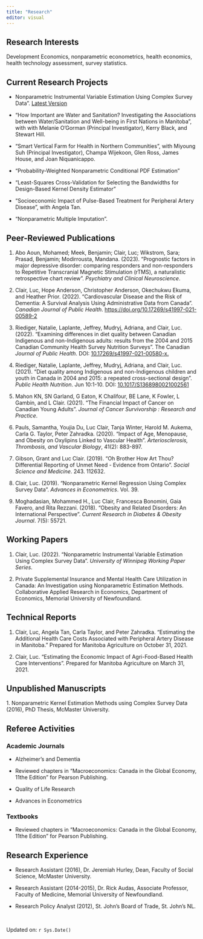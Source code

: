 ```yaml
---
title: "Research"
editor: visual
---
```


## Research Interests

Development Economics, nonparametric econometrics, health economics, health technology assessment, survey statistics.

## Current Research Projects

- Nonparametric Instrumental Variable Estimation Using Complex Survey Data". [Latest Version](docs/WNPIV_July_16_2023.pdf) 


- "How Important are Water and Sanitation? Investigating the Associations between Water/Sanitation and Well-being in First Nations in Manitoba", with with Melanie O'Gorman (Principal Investigator), Kerry Black, and Stewart Hill.

- "Smart Vertical Farm for Health in Northern Communities", with Miyoung Suh (Principal Investigator), Champa Wijekoon, Glen Ross, James House, and Joan Niquanicappo.

-   "Probability-Weighted Nonparametric Conditional PDF Estimation"

-   "Least-Squares Cross-Validation for Selecting the Bandwidths for Design-Based Kernel Density Estimator"

-   "Socioeconomic Impact of Pulse-Based Treatment for Peripheral Artery Disease", with Angela Tan.

-   "Nonparametric Multiple Imputation".

## Peer-Reviewed Publications

1. Abo Aoun, Mohamed; Meek, Benjamin; Clair, Luc; Wikstrom, Sara; Prasad, Benjamin; Modirrousta, Mandana. (2023). "Prognostic factors in major depressive disorder: comparing responders and non-responders to Repetitive Transcranial Magnetic Stimulation (rTMS), a naturalistic retrospective chart review". _Psychiatry and Clinical Neuroscience_. 

1.  Clair, Luc, Hope Anderson, Christopher Anderson, Okechukwu Ekuma, and Heather Prior. (2022). "Cardiovascular Disease and the Risk of Dementia: A Survival Analysis Using Administrative Data from Canada". *Canadian Journal of Public Health*. [https://doi.org/10.17269/s41997-021-00589-2](https://link.springer.com/article/10.17269/s41997-021-00589-2)

2.  Riediger, Natalie, Laplante, Jeffrey, Mudryj, Adriana, and Clair, Luc. (2022). "Examining differences in diet quality between Canadian Indigenous and non-Indigenous adults: results from the 2004 and 2015 Canadian Community Health Survey Nutrition Surveys". The Canadian *Journal of Public Health*. DOI: [10.17269/s41997-021-00580-x.](https://link.springer.com/article/10.17269%2Fs41997-021-00580-x)

3.  Riediger, Natalie, Laplante, Jeffrey, Mudryj, Adriana, and Clair, Luc. (2021). "Diet quality among Indigenous and non-Indigenous children and youth in Canada in 2004 and 2015: a repeated cross-sectional design". *Public Health Nutrition*. Jun 10:1-10. DOI: [10.1017/S1368980021002561](https://www.cambridge.org/core/journals/public-health-nutrition/article/diet-quality-among-indigenous-and-nonindigenous-children-and-youth-in-canada-in-2004-and-2015-a-repeated-crosssectional-design/723ECCB88D8E26FB50B13E0FAFE3C036)

4.  Mahon KN, SN Garland, G Eaton, K Chalifour, BE Lane, K Fowler, L Gambin, and L Clair. (2021). "The Financial Impact of Cancer on Canadian Young Adults". *Journal of Cancer Survivorship : Research and Practice*.

5.  Pauls, Samantha, Youjia Du, Luc Clair, Tanja Winter, Harold M. Aukema, Carla G. Taylor, Peter Zahradka. (2020). "Impact of Age, Menopause, and Obesity on Oxylipins Linked to Vascular Health". *Arteriosclerosis, Thrombosis, and Vascular Biology*, 41(2): 883-897.

6.  Gibson, Grant and Luc Clair. (2019). "Oh Brother How Art Thou? Differential Reporting of Unmet Need - Evidence from Ontario". *Social Science and Medicine*. 243. 112632.

7.  Clair, Luc. (2019). "Nonparametric Kernel Regression Using Complex Survey Data". *Advances in Econometrics*. Vol. 39.

8.  Moghadasian, Mohammed H., Luc Clair, Francesca Bonomini, Gaia Favero, and Rita Rezzani. (2018). "Obesity and Related Disorders: An International Perspective". *Current Research in Diabetes & Obesity Journal*. 7(5): 55721.

<!--
## Works Submitted for Publication
-->

## Working Papers

1. Clair, Luc. (2022). "Nonparametric Instrumental Variable Estimation Using Complex Survey Data". *University of Winnipeg Working Paper Series*.

1.  Private Supplemental Insurance and Mental Health Care Utilization in Canada: An Investigation using Nonparametric Estimation Methods. Collaborative Applied Research in Economics, Department of Economics, Memorial University of Newfoundland.

## Technical Reports

1.  Clair, Luc, Angela Tan, Carla Taylor, and Peter Zahradka. "Estimating the Additional Health Care Costs Associated with Peripheral Artery Disease in Manitoba." Prepared for Manitoba Agriculture on October 31, 2021.

2.  Clair, Luc. "Estimating the Economic Impact of Agri-Food-Based Health Care Interventions". Prepared for Manitoba Agriculture on March 31, 2021.

## Unpublished Manuscripts

1\. Nonparametric Kernel Estimation Methods using Complex Survey Data (2016), PhD Thesis, McMaster University.


## Referee Activities

### Academic Journals

-   Alzheimer's and Dementia

-   Reviewed chapters in "Macroeconomics: Canada in the Global Economy, 11the Edition" for Pearson Publishing.

-   Quality of Life Research

-   Advances in Econometrics

### Textbooks

-   Reviewed chapters in "Macroeconomics: Canada in the Global Economy, 11the Edition" for Pearson Publishing.

## Research Experience

-   Research Assistant (2016), Dr. Jeremiah Hurley, Dean, Faculty of Social Science, McMaster University.

-   Research Assistant (2014-2015), Dr. Rick Audas, Associate Professor, Faculty of Medicine, Memorial University of Newfoundland.

-   Research Policy Analyst (2012), St. John's Board of Trade, St. John's NL.

 

Updated on: `r Sys.Date()`
